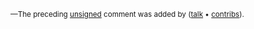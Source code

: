 <small>—The preceding <span class="plainlinks">[http://en.wikipedia.org/wiki/Wikipedia:Signatures unsigned]</span> comment was added by [[User:{{{1}}}|{{{1}}}]] ([[User talk:{{{1}}}|talk]] • [[Special:Contributions/{{{1}}}|contribs]]).</small><!-- Template:Unsigned -->
